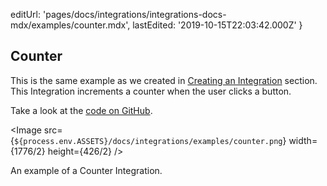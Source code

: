 
  editUrl: 'pages/docs/integrations/integrations-docs-mdx/examples/counter.mdx',
  lastEdited: '2019-10-15T22:03:42.000Z'
}

## Counter

This is the same example as we created in [Creating an Integration](#creating-an-integration) section. This Integration increments a counter when the user clicks a button.

Take a look at the [code on GitHub](https://github.com/vercel/integrations/tree/master/counter).

<Image
  src={`${process.env.ASSETS}/docs/integrations/examples/counter.png`}
  width={1776/2}
  height={426/2}
/>
<Caption>An example of a Counter Integration.</Caption>
